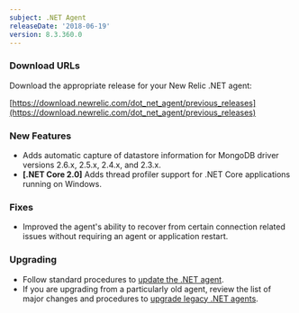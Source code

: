 ```yaml
---
subject: .NET Agent
releaseDate: '2018-06-19'
version: 8.3.360.0
---
```


### Download URLs

Download the appropriate release for your New Relic .NET agent:

[https://download.newrelic.com/dot_net_agent/previous_releases](https://download.newrelic.com/dot_net_agent/previous_releases)

### New Features

* Adds automatic capture of datastore information for MongoDB driver versions 2.6.x, 2.5.x, 2.4.x, and 2.3.x.
* **\[.NET Core 2.0]** Adds thread profiler support for .NET Core applications running on Windows.

### Fixes

* Improved the agent's ability to recover from certain connection related issues without requiring an agent or application restart.

### Upgrading

* Follow standard procedures to [update the .NET agent](/docs/agents/net-agent/installation-configuration/update-net-agent).
* If you are upgrading from a particularly old agent, review the list of major changes and procedures to [upgrade legacy .NET agents](/docs/agents/net-agent/troubleshooting/upgrade-legacy-net-agents).
